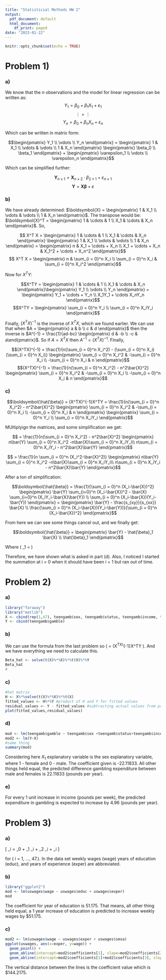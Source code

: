 ---
title: "Statisticial Methods HW 2"
output:
  pdf_document: default
  html_document:
    df_print: paged
date: "2023-01-22"
---

```{r setup, include=FALSE}
knitr::opts_chunk$set(echo = TRUE)
```

# Problem 1)

### a) 

We know that the $n$ observations and the model for linear regression can be written as:
$$Y_1 = \beta_0 + \beta_1 X_1 + \varepsilon_1$$
$$\vdots = \vdots $$
$$ Y_n = \beta_0 + \beta_n X_n + \varepsilon_n $$

Which can be written in matrix form:

$$\begin{pmatrix} Y_1 \\ \vdots \\ Y_n \end{pmatrix} = \begin{pmatrix} 1 & X_1 \\ \vdots & \vdots \\ 1 & X_n \end{pmatrix} \begin{pmatrix} \beta_0 \\  \beta_1 \end{pmatrix} + \begin{pmatrix} \varepsilon_1 \\ \vdots \\ \varepsilon_n \end{pmatrix}$$

Which can be simplified further:

$$ \boldsymbol{Y}_{n \times 1} = \boldsymbol{X}_{n \times 2} \cdot \beta_{2 \times 1} + \varepsilon_{n \times 1}$$
$$ \boldsymbol{Y} = \boldsymbol{X}\boldsymbol{\beta} + \varepsilon$$

### b) 

We have already determined: $\boldsymbol{X} = \begin{pmatrix} 1 & X_1 \\ \vdots & \vdots \\ 1 & X_n \end{pmatrix}$. The transpose would be: $\boldsymbol{X}^T = \begin{pmatrix} 1 & \cdots & 1 \\ X_1 & \cdots & X_n \end{pmatrix}$. So,

$$ X^T X = \begin{pmatrix} 1 & \cdots & 1 \\ X_1 & \cdots & X_n \end{pmatrix}  \begin{pmatrix} 1 & X_1 \\ \vdots & \vdots \\ 1 & X_n \end{pmatrix}  = \begin{pmatrix} n & X_1 + \cdots + X_n \\ X_1 + \cdots + X_n & X_1^2 + \cdots + X_n^2 \end{pmatrix}$$
$$ X^T X = \begin{pmatrix} n & \sum_{i = 0}^n X_i \\ \sum_{i = 0}^n X_i & \sum_{i = 0}^n X_i^2 \end{pmatrix}$$

Now for $X^TY$:

$$X^TY =  \begin{pmatrix} 1 & \cdots & 1 \\ X_1 & \cdots & X_n \end{pmatrix}\begin{pmatrix} Y_1 \\ \vdots \\ Y_n \end{pmatrix} = \begin{pmatrix} Y_1 + \cdots + Y_n \\ X_1Y_1 + \cdots X_nY_n \end{pmatrix}$$
$$X^TY = \begin{pmatrix} \sum_{i = 0}^n Y_i \\ \sum_{i = 0}^n X_iY_i \end{pmatrix}$$

Finally, $(X^TX)^{-1}$ is the inverse of $X^TX$, which we found earlier. We can use that when $A = \begin{pmatrix} a & b \\ c & d \end{pmatrix}$ then the inverse is $A^{-1} = \frac{1}{ad-bc} \begin{pmatrix} d & -b \\ -c & a\end{pmatrix}$.
So if $A = X^TX$ then $A^{-1} = (X^TX)^{-1}$. Finally,

$$(X^TX)^{-1} = \frac{1}{n(\sum_{i = 0}^n X_i^2) - (\sum_{i = 0}^n X_i)(\sum_{i = 0}^n X_i)} \begin{pmatrix} \sum_{i = 0}^n X_i^2 & -\sum_{i = 0}^n X_i \\ -\sum_{i = 0}^n X_i & n \end{pmatrix}$$
$$(X^TX)^{-1} = \frac{1}{n(\sum_{i = 0}^n X_i^2) - n^2\bar{X}^2} \begin{pmatrix} \sum_{i = 0}^n X_i^2 & -\sum_{i = 0}^n X_i \\ -\sum_{i = 0}^n X_i & n \end{pmatrix}$$

### c)


$$\boldsymbol{\hat{\beta}} = (X^TX)^{-1}X^TY =  \frac{1}{n(\sum_{i = 0}^n X_i^2) - n^2\bar{X}^2} \begin{pmatrix} \sum_{i = 0}^n X_i^2 & -\sum_{i = 0}^n X_i \\ -\sum_{i = 0}^n X_i & n \end{pmatrix} \begin{pmatrix} \sum_{i = 0}^n Y_i \\ \sum_{i = 0}^n X_iY_i \end{pmatrix}$$

MUltiplyign the matrices, and some simplification we get:

$$ = \frac{1}{n(\sum_{i = 0}^n X_i^2) - n^2\bar{X}^2} \begin{pmatrix} n\bar{Y} \sum_{i = 0}^n X_i^2 -n\bar{X}\sum_{i = 0}^n X_iY_i\\ n\sum_{i = 0}^n X_iY_i - n^2\bar{X}\bar{Y} \end{pmatrix}$$

$$ = \frac{1}{n \sum_{i = 0}^n (X_i^2-\bar{X}^2)} \begin{pmatrix} n\bar{Y} \sum_{i = 0}^n X_i^2 -n\bar{X}\sum_{i = 0}^n X_iY_i\\ n\sum_{i = 0}^n X_iY_i - n^2\bar{X}\bar{Y} \end{pmatrix}$$

After a ton of simplification:

$$\boldsymbol{\hat{\beta}} = \frac{1}{\sum_{i = 0}^n (X_i-\bar{X})^2} \begin{pmatrix} \bar{Y} \sum_{i=0}^n (X_i-\bar{X})^2 - \bar{X} \sum_{i=0}^n (X_iY_i-\bar{X}\bar{Y}) \\ \sum_{i = 0}^n (X_i-\bar{X})(Y_i-\bar{Y}) \end{pmatrix} = \begin{pmatrix} \bar{Y} - \frac{s_{xy}}{s_{xx}} \bar{X} \\ \frac{\sum_{i = 0}^n (X_i-\bar{X})(Y_i-\bar{Y})}{\sum_{i = 0}^n (X_i-\bar{X})^2} \end{pmatrix}$$

From here we can see some things cancel out, and we finally get:

$$\boldsymbol{\hat{\beta}} = \begin{pmatrix} \bar{Y} - \hat{\beta}_1 \bar{X} \\ \hat{\beta}_1 \end{pmatrix}$$

Where \( \hat{\beta}_1 = \frac{\sum_{i = 0}^n (X_i-\bar{X})(Y_i-\bar{Y})}{\sum_{i = 0}^n (X_i-\bar{X})^2} \)

Therefore, we have shown what is asked in part (d). Also, I noticed I started the summation at i = 0 when it should have been i = 1 but ran out of time. 

\newpage

# Problem 2)

### a)
```{r}
library("faraway")
library("matlib")
X <- cbind(rep(1,47), teengamb$sex, teengamb$status, teengamb$income, teengamb$verbal)
Y <- cbind(teengamb$gamble) 
```

### b)

We can use the formula from the last problem so \( \boldsymbol{\hat{\beta}} = (X^TX)^{-1}X^TY  \). And we have everything we need to calculate this.

```{r}
Beta_hat <- solve(t(X)%*%X)%*%t(X)%*%Y
Beta_hat
#
```

### c)

```{r}
#hat matrix
H <- X%*%solve(t(X)%*%X)%*%t(X)
fitted_values <- H%*%Y #product of H and Y for fitted values
residual_values <- Y - fitted_values #subtracting actual values from predicted values
plot(fitted_values,residual_values)
```

### d)

```{r}
mod <- lm(teengamb$gamble ~ teengamb$sex +teengamb$status+teengamb$income+teengamb$verbal)
mod2 <- lm(Y~X)
#same thing
summary(mod)
```

Considering here $X_1$ explanatory variable is the sex explanatory variable, where 1 - female and 0 - male. The coefficient given is -22.11833. All other things held equal, the predicted difference gambling expenditure between male and females is 22.11833 (pounds per year). 

### e)

For every 1 unit increase in income (pounds per week), the predicted expenditure in gambling is expected to increase by 4.96 (pounds per year). 

\newpage

# Problem 3)

### a)

\[ \text{wage}_i = \beta_0 + \beta_1 \text{education}_i + \beta_2 \text{experience}_i + \varepsilon_i \]

for \( i = 1, ..., 47.\). In the data set weekly wages (wage) years of education (educ), and years of experience (exper) are abbreviated.

### b) 

```{r}
library("ggplot2")
mod <- lm(uswages$wage ~ uswages$educ + uswages$exper)
mod
```

The coefficient for year of education is 51.175. That means, all other thing held equal, a 1 year increase of education is predicted to increase weekly wages by $51.175. 

### c)

```{r}

mod2 <- lm(uswages$wage ~ uswages$exper + uswages$smsa)
ggplot(uswages, aes(x=exper, y=wage)) +
  geom_point() +
  geom_abline(intercept=mod2$coefficients[1], slope=mod2$coefficients[2], color="red") +
  geom_abline(intercept=mod2$coefficients[1]+mod2$coefficients[3], slope=mod2$coefficients[2], color="blue") + ggtitle("us wages vs years of experience with smsa unit wage difference")
```

The vertical distance between the lines is the coefficient value which is $144.2175.